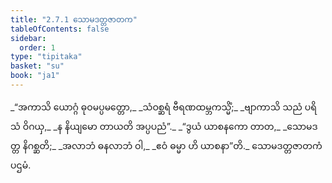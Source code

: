 ```yaml
---
title: "2.7.1 သောမဒတ္တဇာတက"
tableOfContents: false
sidebar:
  order: 1
type: "tipitaka"
basket: "su"
book: "ja1"
---
```



<DynamicBreadcrumb />

<Division number="121" book="ja1">

<Paragraph number="538" type="verses" book="ja1">
_“အကာသိ ယောဂ္ဂံ ဓုဝမပ္ပမတ္တော,_  
_သံဝစ္ဆရံ ဗီရဏထမ္ဘကသ္မိံ;_  
_ဗျာကာသိ သညံ ပရိသံ ဝိဂယှ,_  
_န နိယျမော တာယတိ အပ္ပပညံ”._  

</Paragraph>

</Division>
<Division number="122" book="ja1">

<Paragraph number="539" type="verses" book="ja1">
_“ဒွယံ ယာစနကော တာတ,_  
_သောမဒတ္တ နိဂစ္ဆတိ;_  
_အလာဘံ ဓနလာဘံ ဝါ,_  
_ဧဝံ ဓမ္မာ ဟိ ယာစနာ”တိ._  


</Paragraph>
</Division>

<Paragraph number="540" type="center" book="ja1">
သောမဒတ္တဇာတကံ ပဌမံ.
</Paragraph>